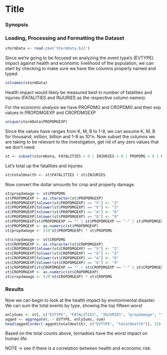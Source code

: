 Title
========================================================

### Synopsis

### Loading, Processing and Formatting the Dataset

```r
stormData <- read.csv('StormData.bz2')
```

Since we're going to be focused on analyzing the event type's (EVTYPE) impact against health and economic livelihood of the population, we can start by checking to make sure we have the columns properly named and typed.

```r
colnames(stormData)
```

Health impact would likely be measured best in number of fatalities and injuries (FATALITIES and INJURIES as the respective column names).

For the economic analysis we have PROPDMG and CROPDMG and their exp values in PROPDMGEXP and CROPDMGEXP

```r
unique(stormData$PROPDMGEXP)
```

Since the values have ranges from K, M, B to 1-9, we can assume K, M, B for thousand, million, billion and 1-9 as 10^n.  Now subset the columns we are taking to be relevant to the investigation, get rid of any zero values that we don't need.

```r
st <- subset(stormData, FATALITIES > 0 | INJURIES > 0 | PROPDMG > 0 | CROPDMG > 0, select = c("STATE__", "BGN_DATE", "END_DATE", "EVTYPE", "FATALITIES", "INJURIES", "PROPDMG", "PROPDMGEXP", "CROPDMG", "CROPDMGEXP"))
```

Let's total up the fatalities and injuries

```r
st$totalHealth <- st$FATALITIES + st$INJURIES
```

Now convert the dollar amounts for crop and property damage.

```r
st$propdamage <- st$PROPDMG
st$PROPDMGEXP <- as.character(st$PROPDMGEXP)
st$PROPDMGEXP[tolower(st$PROPDMGEXP) == "h"] <- "2"
st$PROPDMGEXP[tolower(st$PROPDMGEXP) == "k"] <- "3"
st$PROPDMGEXP[tolower(st$PROPDMGEXP) == "m"] <- "6"
st$PROPDMGEXP[tolower(st$PROPDMGEXP) == "b"] <- "9"
st$PROPDMGEXP[st$PROPDMGEXP == "" | st$PROPDMGEXP == "-" | st$PROPDMGEXP == "?" | st$PROPDMGEXP == "+"] <- "0"
st$PROPDMGEXP <- as.numeric(st$PROPDMGEXP)
st$propdamage <- (10^st$PROPDMGEXP) * st$PROPDMG
```

```r
st$cropdamage <- st$CROPDMG
st$CROPDMGEXP <- as.character(st$CROPDMGEXP)
st$CROPDMGEXP[tolower(st$CROPDMGEXP) == "h"] <- "2"
st$CROPDMGEXP[tolower(st$CROPDMGEXP) == "k"] <- "3"
st$CROPDMGEXP[tolower(st$CROPDMGEXP) == "m"] <- "6"
st$CROPDMGEXP[tolower(st$CROPDMGEXP) == "b"] <- "9"
st$CROPDMGEXP[st$CROPDMGEXP == "" | st$CROPDMGEXP == "-" | st$CROPDMGEXP == "?" | st$CROPDMGEXP == "+"] <- "0"
st$CROPDMGEXP <- as.numeric(st$CROPDMGEXP)
st$cropdamage <- (10^st$CROPDMGEXP) * st$CROPDMG
```

### Results

Now we can begin to look at the health impact by environmental disaster.  We can sum the total events by type, showing the top fifteen worst

```r
onlySums <- st[, c("EVTYPE", "FATALITIES", "INJURIES", "propdamage", "totalHealth")]
agged <- aggregate(. ~ EVTYPE, onlySums, sum)
head(agged[order(-agged$totalHealth), c("EVTYPE", "totalHealth")], 15)
```

Based on the total counts above, tornadoes have the worst impact on human life.

NOTE -> see if there is a correlation between health and economic risk.

